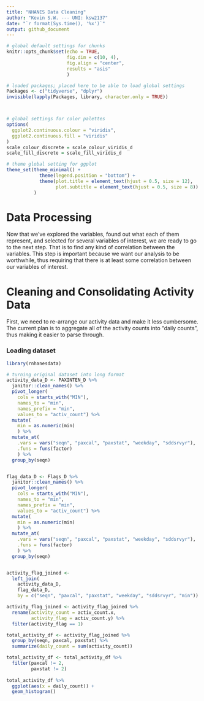 ```yaml
---
title: "NHANES Data Cleaning"
author: "Kevin S.W. --- UNI: ksw2137"
date: "`r format(Sys.time(), '%x')`"
output: github_document
---
```


```r

# global default settings for chunks
knitr::opts_chunk$set(echo = TRUE, 
                      fig.dim = c(10, 4), 
                      fig.align = "center",
                      results = "asis"
                      )

# loaded packages; placed here to be able to load global settings
Packages <- c("tidyverse", "dplyr")
invisible(lapply(Packages, library, character.only = TRUE))



# global settings for color palettes
options(
  ggplot2.continuous.colour = "viridis",
  ggplot2.continuous.fill = "viridis"
)
scale_colour_discrete = scale_colour_viridis_d
scale_fill_discrete = scale_fill_viridis_d

# theme global setting for ggplot
theme_set(theme_minimal() + 
            theme(legend.position = "bottom") +
            theme(plot.title = element_text(hjust = 0.5, size = 12),
                  plot.subtitle = element_text(hjust = 0.5, size = 8))
          )

```

# Data Processing

Now that we've explored the variables, found out what each of them represent, and selected for several variables of interest, we are ready to go to the next step. That is to find any kind of correlation between the variables. This step is important because we want our analysis to be worthwhile, thus requiring that there is at least some correlation between our variables of interest.

# Cleaning and Consolidating Activity Data

First, we need to re-arrange our activity data and make it less cumbersome. The current plan is to aggregate all of the activity counts into "daily counts", thus making it easier to parse through.

### Loading dataset

```r

library(rnhanesdata)

# turning original dataset into long format
activity_data_D <- PAXINTEN_D %>% 
  janitor::clean_names() %>% 
  pivot_longer(
    cols = starts_with("MIN"), 
    names_to = "min",
    names_prefix = "min",
    values_to = "activ_count") %>% 
  mutate(
    min = as.numeric(min)
    ) %>% 
  mutate_at(
    .vars = vars("seqn", "paxcal", "paxstat", "weekday", "sddsrvyr"),
    .funs = funs(factor)
    ) %>% 
  group_by(seqn)


flag_data_D <- Flags_D %>% 
  janitor::clean_names() %>% 
  pivot_longer(
    cols = starts_with("MIN"), 
    names_to = "min",
    names_prefix = "min",
    values_to = "activ_count") %>% 
  mutate(
    min = as.numeric(min)
    ) %>% 
  mutate_at(
    .vars = vars("seqn", "paxcal", "paxstat", "weekday", "sddsrvyr"),
    .funs = funs(factor)
    ) %>% 
  group_by(seqn)


activity_flag_joined <- 
  left_join(
    activity_data_D, 
    flag_data_D, 
    by = c("seqn", "paxcal", "paxstat", "weekday", "sddsrvyr", "min")) 

activity_flag_joined <- activity_flag_joined %>% 
  rename(activity_count = activ_count.x,
         activity_flag = activ_count.y) %>% 
  filter(activity_flag == 1)

total_activity_df <- activity_flag_joined %>% 
  group_by(seqn, paxcal, paxstat) %>% 
  summarize(daily_count = sum(activity_count))

total_activity_df <- total_activity_df %>% 
  filter(paxcal != 2,
         paxstat != 2)
  
total_activity_df %>% 
  ggplot(aes(x = daily_count)) +
  geom_histogram()

```

